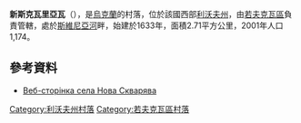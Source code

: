 {{coord|50|2|14|N|23|52|30|E|scale:30000|display=title}}

'''新斯克瓦里亞瓦'''（{{lang-uk|Нова Скварява}}），是[[烏克蘭|烏克蘭]]的村落，位於該國西部[[利沃夫州|利沃夫州]]，由[[若夫克瓦區|若夫克瓦區]]負責管轄，處於[[斯維尼亞河|斯維尼亞河]]畔，始建於1633年，面積2.71平方公里，2001年人口1,174。

==參考資料==
* [http://novaskvaryava.org.ua./ Веб-сторінка села Нова Скварява] {{Wayback|url=http://novaskvaryava.org.ua./ |date=20210118031421 }}

{{DEFAULTSORT:Нова Скварява}}
[[Category:利沃夫州村落|Category:利沃夫州村落]]
[[Category:若夫克瓦區村落|Category:若夫克瓦區村落]]


{{Lviv-geo-stub}}